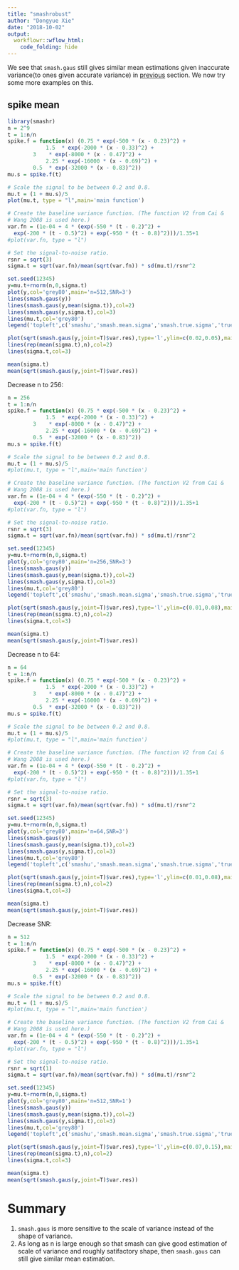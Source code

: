 ```yaml
---
title: "smashrobust"
author: "Dongyue Xie"
date: "2018-10-02"
output: 
  workflowr::wflow_html:
    code_folding: hide
---
```


We see that `smash.gaus` still gives similar mean estimations given inaccurate variance(to ones given accurate variance) in [previous](sigma2.html) section. We now try some more examples on this.

## spike mean

```r
library(smashr)
n = 2^9
t = 1:n/n
spike.f = function(x) (0.75 * exp(-500 * (x - 0.23)^2) +
            1.5  * exp(-2000 * (x - 0.33)^2) +
	    3    * exp(-8000 * (x - 0.47)^2) + 
            2.25 * exp(-16000 * (x - 0.69)^2) +
	    0.5  * exp(-32000 * (x - 0.83)^2))
mu.s = spike.f(t)

# Scale the signal to be between 0.2 and 0.8.
mu.t = (1 + mu.s)/5
plot(mu.t, type = "l",main='main function')

# Create the baseline variance function. (The function V2 from Cai &
# Wang 2008 is used here.)
var.fn = (1e-04 + 4 * (exp(-550 * (t - 0.2)^2) +
  exp(-200 * (t - 0.5)^2) + exp(-950 * (t - 0.8)^2)))/1.35+1
#plot(var.fn, type = "l")

# Set the signal-to-noise ratio.
rsnr = sqrt(3)
sigma.t = sqrt(var.fn)/mean(sqrt(var.fn)) * sd(mu.t)/rsnr^2

```

```r
set.seed(12345)
y=mu.t+rnorm(n,0,sigma.t)
plot(y,col='grey80',main='n=512,SNR=3')
lines(smash.gaus(y))
lines(smash.gaus(y,mean(sigma.t)),col=2)
lines(smash.gaus(y,sigma.t),col=3)
lines(mu.t,col='grey80')
legend('topleft',c('smashu','smash.mean.sigma','smash.true.sigma','true mean'),col=c(1,2,3,'grey80'),lty=c(1,1,1,1))

plot(sqrt(smash.gaus(y,joint=T)$var.res),type='l',ylim=c(0.02,0.05),main='sigma')
lines(rep(mean(sigma.t),n),col=2)
lines(sigma.t,col=3)

mean(sigma.t)
mean(sqrt(smash.gaus(y,joint=T)$var.res))
```

Decrease n to 256:

```r
n = 256
t = 1:n/n
spike.f = function(x) (0.75 * exp(-500 * (x - 0.23)^2) +
            1.5  * exp(-2000 * (x - 0.33)^2) +
	    3    * exp(-8000 * (x - 0.47)^2) + 
            2.25 * exp(-16000 * (x - 0.69)^2) +
	    0.5  * exp(-32000 * (x - 0.83)^2))
mu.s = spike.f(t)

# Scale the signal to be between 0.2 and 0.8.
mu.t = (1 + mu.s)/5
#plot(mu.t, type = "l",main='main function')

# Create the baseline variance function. (The function V2 from Cai &
# Wang 2008 is used here.)
var.fn = (1e-04 + 4 * (exp(-550 * (t - 0.2)^2) +
  exp(-200 * (t - 0.5)^2) + exp(-950 * (t - 0.8)^2)))/1.35+1
#plot(var.fn, type = "l")

# Set the signal-to-noise ratio.
rsnr = sqrt(3)
sigma.t = sqrt(var.fn)/mean(sqrt(var.fn)) * sd(mu.t)/rsnr^2

set.seed(12345)
y=mu.t+rnorm(n,0,sigma.t)
plot(y,col='grey80',main='n=256,SNR=3')
lines(smash.gaus(y))
lines(smash.gaus(y,mean(sigma.t)),col=2)
lines(smash.gaus(y,sigma.t),col=3)
lines(mu.t,col='grey80')
legend('topleft',c('smashu','smash.mean.sigma','smash.true.sigma','true mean'),col=c(1,2,3,'grey80'),lty=c(1,1,1,1))

plot(sqrt(smash.gaus(y,joint=T)$var.res),type='l',ylim=c(0.01,0.08),main='sigma')
lines(rep(mean(sigma.t),n),col=2)
lines(sigma.t,col=3)

mean(sigma.t)
mean(sqrt(smash.gaus(y,joint=T)$var.res))
```

Decrease n to 64:

```r
n = 64
t = 1:n/n
spike.f = function(x) (0.75 * exp(-500 * (x - 0.23)^2) +
            1.5  * exp(-2000 * (x - 0.33)^2) +
	    3    * exp(-8000 * (x - 0.47)^2) + 
            2.25 * exp(-16000 * (x - 0.69)^2) +
	    0.5  * exp(-32000 * (x - 0.83)^2))
mu.s = spike.f(t)

# Scale the signal to be between 0.2 and 0.8.
mu.t = (1 + mu.s)/5
#plot(mu.t, type = "l",main='main function')

# Create the baseline variance function. (The function V2 from Cai &
# Wang 2008 is used here.)
var.fn = (1e-04 + 4 * (exp(-550 * (t - 0.2)^2) +
  exp(-200 * (t - 0.5)^2) + exp(-950 * (t - 0.8)^2)))/1.35+1
#plot(var.fn, type = "l")

# Set the signal-to-noise ratio.
rsnr = sqrt(3)
sigma.t = sqrt(var.fn)/mean(sqrt(var.fn)) * sd(mu.t)/rsnr^2

set.seed(12345)
y=mu.t+rnorm(n,0,sigma.t)
plot(y,col='grey80',main='n=64,SNR=3')
lines(smash.gaus(y))
lines(smash.gaus(y,mean(sigma.t)),col=2)
lines(smash.gaus(y,sigma.t),col=3)
lines(mu.t,col='grey80')
legend('topleft',c('smashu','smash.mean.sigma','smash.true.sigma','true mean'),col=c(1,2,3,'grey80'),lty=c(1,1,1,1))

plot(sqrt(smash.gaus(y,joint=T)$var.res),type='l',ylim=c(0.01,0.08),main='sigma')
lines(rep(mean(sigma.t),n),col=2)
lines(sigma.t,col=3)

mean(sigma.t)
mean(sqrt(smash.gaus(y,joint=T)$var.res))
```

Decrease SNR:

```r
n = 512
t = 1:n/n
spike.f = function(x) (0.75 * exp(-500 * (x - 0.23)^2) +
            1.5  * exp(-2000 * (x - 0.33)^2) +
	    3    * exp(-8000 * (x - 0.47)^2) + 
            2.25 * exp(-16000 * (x - 0.69)^2) +
	    0.5  * exp(-32000 * (x - 0.83)^2))
mu.s = spike.f(t)

# Scale the signal to be between 0.2 and 0.8.
mu.t = (1 + mu.s)/5
#plot(mu.t, type = "l",main='main function')

# Create the baseline variance function. (The function V2 from Cai &
# Wang 2008 is used here.)
var.fn = (1e-04 + 4 * (exp(-550 * (t - 0.2)^2) +
  exp(-200 * (t - 0.5)^2) + exp(-950 * (t - 0.8)^2)))/1.35+1
#plot(var.fn, type = "l")

# Set the signal-to-noise ratio.
rsnr = sqrt(1)
sigma.t = sqrt(var.fn)/mean(sqrt(var.fn)) * sd(mu.t)/rsnr^2

set.seed(12345)
y=mu.t+rnorm(n,0,sigma.t)
plot(y,col='grey80',main='n=512,SNR=1')
lines(smash.gaus(y))
lines(smash.gaus(y,mean(sigma.t)),col=2)
lines(smash.gaus(y,sigma.t),col=3)
lines(mu.t,col='grey80')
legend('topleft',c('smashu','smash.mean.sigma','smash.true.sigma','true mean'),col=c(1,2,3,'grey80'),lty=c(1,1,1,1))

plot(sqrt(smash.gaus(y,joint=T)$var.res),type='l',ylim=c(0.07,0.15),main='sigma')
lines(rep(mean(sigma.t),n),col=2)
lines(sigma.t,col=3)

mean(sigma.t)
mean(sqrt(smash.gaus(y,joint=T)$var.res))
```

# Summary

1. `smash.gaus` is more sensitive to the scale of variance instead of the shape of variance.
2. As long as n is large enough so that smash can give good estimation of scale of variance and roughly satifactory shape, then `smash.gaus` can still give similar mean estimation.